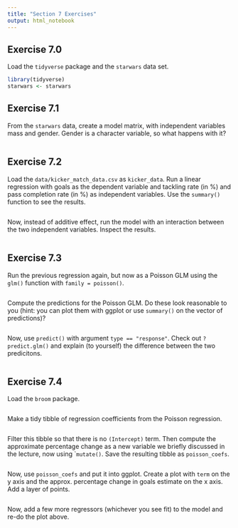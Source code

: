 ```yaml
---
title: "Section 7 Exercises"
output: html_notebook
---
```


## Exercise 7.0

Load the ``tidyverse`` package and the ``starwars`` data set.

```r
library(tidyverse)
starwars <- starwars
```

## Exercise 7.1

From the ``starwars`` data, create a model matrix, with independent variables mass and gender. Gender is a character variable, so what happens with it?

```r

```

## Exercise 7.2

Load the ``data/kicker_match_data.csv`` as ``kicker_data``. Run a linear regression with goals as the dependent variable and tackling rate (in %) and pass completion rate (in %) as independent variables. Use the ``summary()`` function to see the results.

```r

```

Now, instead of additive effect, run the model with an interaction between the two independent variables. Inspect the results.

```r

```

## Exercise 7.3

Run the previous regression again, but now as a Poisson GLM using the ``glm()`` function with ``family = poisson()``. 

```r

```

Compute the predictions for the Poisson GLM. Do these look reasonable to you (hint: you can plot them with ggplot or use ``summary()`` on the vector of predictions)? 

```r

```

Now, use ``predict()`` with argument ``type == "response"``. Check out ``?predict.glm()`` and explain (to yourself) the difference between the two predicitons.

```r

```

## Exercise 7.4

Load the ``broom`` package.

```r

```

Make a tidy tibble of regression coefficients from the Poisson regression.

```r

```

Filter this tibble so that there is no ``(Intercept)`` term. Then compute the approximate percentage change as a new variable we briefly discussed in the lecture, now using ```mutate()``. Save the resulting tibble as ``poisson_coefs``.

```r

```

Now, use ``poisson_coefs`` and put it into ggplot. Create a plot with ``term`` on the y axis and the approx. percentage change in goals estimate on the x axis. Add a layer of points.

```r

```

Now, add a few more regressors (whichever you see fit) to the model and re-do the plot above.

```r

```

